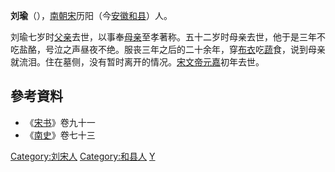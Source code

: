 '''刘瑜'''（{{bd|？||420年代}}），[[南朝宋|南朝宋]]历阳（今[[安徽|安徽]][[和县|和县]]）人。

刘瑜七岁时[[父亲|父亲]]去世，以事奉[[母亲|母亲]]至孝著称。五十二岁时母亲去世，他于是三年不吃盐酪，号泣之声昼夜不绝。服丧三年之后的二十余年，穿[[布衣|布衣]]吃[[蔬|蔬]]食，说到母亲就流泪。住在墓侧，没有暂时离开的情况。[[宋文帝|宋文帝]][[元嘉|元嘉]]初年去世。

== 參考資料 ==
*《[[宋书|宋书]]》卷九十一
*《[[南史|南史]]》卷七十三

{{DEFAULTSORT:L}}
[[Category:刘宋人|Category:刘宋人]]
[[Category:和县人|Category:和县人]]
[[Category:刘姓|Y]]